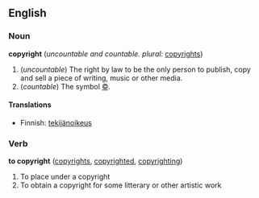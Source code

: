 ==English==
=== Noun ===
'''copyright''' (''uncountable and countable. plural:'' [[copyrights]])

# (''uncountable'') The right by law to be the only person to publish, copy and sell a piece of writing, music or other media.
# (''countable'') The symbol [[©]].

====Translations====
*Finnish: [[tekijänoikeus]]

=== Verb ===
'''to copyright''' ([[copyrights]], [[copyrighted]], [[copyrighting]])

# To place under a copyright
# To obtain a copyright for some litterary or other artistic work